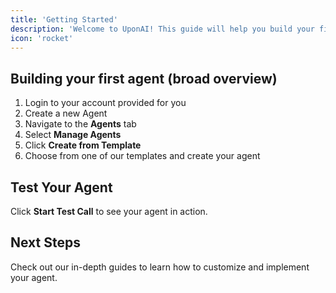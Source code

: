 ```yaml
---
title: 'Getting Started'
description: 'Welcome to UponAI! This guide will help you build your first agent quickly.'
icon: 'rocket'
---
```



## Building your first agent (broad overview)

1. Login to your account provided for you  
2. Create a new Agent  
3. Navigate to the **Agents** tab  
4. Select **Manage Agents**  
5. Click **Create from Template**  
6. Choose from one of our templates and create your agent  

## Test Your Agent

Click **Start Test Call** to see your agent in action.

## Next Steps

Check out our in-depth guides to learn how to customize and implement your agent.

